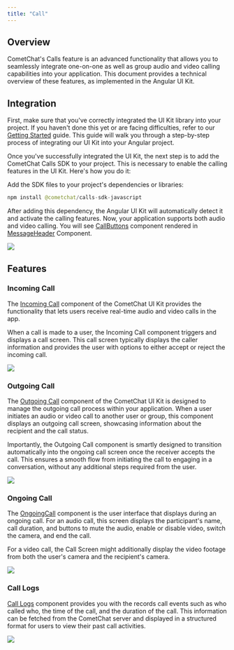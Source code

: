 ```yaml
---
title: "Call"
---
```


## Overview

CometChat's Calls feature is an advanced functionality that allows you to seamlessly integrate one-on-one as well as group audio and video calling capabilities into your application. This document provides a technical overview of these features, as implemented in the Angular UI Kit.

## Integration

First, make sure that you've correctly integrated the UI Kit library into your project. If you haven't done this yet or are facing difficulties, refer to our [Getting Started](/docs/ui-kit/angular/getting-started) guide. This guide will walk you through a step-by-step process of integrating our UI Kit into your Angular project.

Once you've successfully integrated the UI Kit, the next step is to add the CometChat Calls SDK to your project. This is necessary to enable the calling features in the UI Kit. Here's how you do it:

Add the SDK files to your project's dependencies or libraries:

```java
npm install @cometchat/calls-sdk-javascript
```

After adding this dependency, the Angular UI Kit will automatically detect it and activate the calling features. Now, your application supports both audio and video calling. You will see [CallButtons](/docs/ui-kit/angular/call-buttons) component rendered in [MessageHeader](/docs/ui-kit/angular/message-header) Component.

<Frame>
  <img src="/images/739d9ffb-calling_call_buttons_web_screens-0211f3a3134a301b967320e99a423769.png" />
</Frame>

## Features

### Incoming Call

The [Incoming Call](/docs/ui-kit/angular/incoming-call) component of the CometChat UI Kit provides the functionality that lets users receive real-time audio and video calls in the app.

When a call is made to a user, the Incoming Call component triggers and displays a call screen. This call screen typically displays the caller information and provides the user with options to either accept or reject the incoming call.

<Frame>
  <img src="/images/67525bff-calling_incoming_call_web_screens-07ffa07de54a1fb46aa7f1fca62c59d5.png" />
</Frame>

### Outgoing Call

The [Outgoing Call](/docs/ui-kit/angular/outgoing-call) component of the CometChat UI Kit is designed to manage the outgoing call process within your application. When a user initiates an audio or video call to another user or group, this component displays an outgoing call screen, showcasing information about the recipient and the call status.

Importantly, the Outgoing Call component is smartly designed to transition automatically into the ongoing call screen once the receiver accepts the call. This ensures a smooth flow from initiating the call to engaging in a conversation, without any additional steps required from the user.

<Frame>
  <img src="/images/620356dc-calling_outgoing_call_web_screens-0c47ef012ce85018b14fcaf78ccd06f3.png" />
</Frame>

### Ongoing Call

The [OngoingCall](/docs/ui-kit/angular/ongoing-call) component is the user interface that displays during an ongoing call. For an audio call, this screen displays the participant's name, call duration, and buttons to mute the audio, enable or disable video, switch the camera, and end the call.

For a video call, the Call Screen might additionally display the video footage from both the user's camera and the recipient's camera.

<Frame>
  <img src="/images/3b0f55c6-calling_ongoing_call_web_screens-e3b2de6479e81982eaeba1dc2d4ab7aa.png" />
</Frame>

### Call Logs

[Call Logs](/docs/ui-kit/angular/call-logs) component provides you with the records call events such as who called who, the time of the call, and the duration of the call. This information can be fetched from the CometChat server and displayed in a structured format for users to view their past call activities.

<Frame>
  <img src="/images/114b66e8-calling_call_log_web_screens-0c3ac89fc82ae4a662575f4ca44bc8bb.png" />
</Frame>
